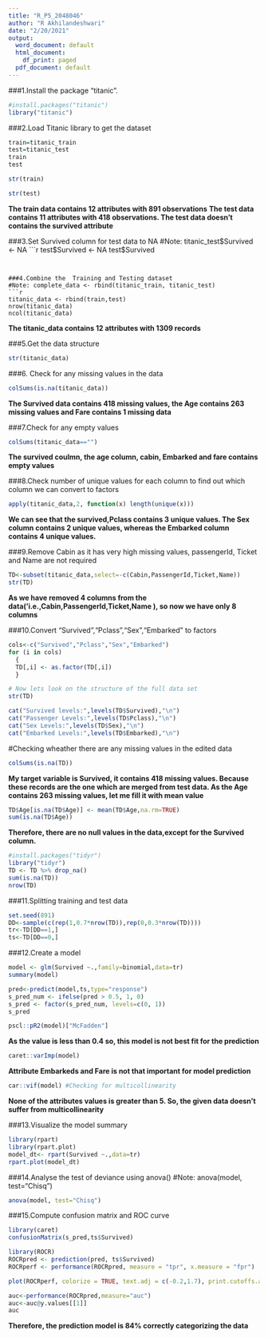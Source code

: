 ---
title: "R_P5_2048046"
author: "R Akhilandeshwari"
date: "2/20/2021"
output:
  word_document: default
  html_document:
    df_print: paged
  pdf_document: default
---

###1.Install the package “titanic”.
```{r}
#install.packages("titanic")
library("titanic")
```


###2.Load Titanic library to get the dataset
```{r}
train=titanic_train
test=titanic_test
train
test
```
```{r}
str(train)
```
```{r}
str(test)
```
**The train data contains 12 attributes with 891 observations**
**The test data contains 11 attributes with 418 observations. The test data doesn't contains the survived attribute**


###3.Set Survived column for test data to NA
#Note: titanic_test$Survived <- NA
```{r}
test$Survived <- NA
test$Survived
```


###4.Combine the  Training and Testing dataset
#Note: complete_data <- rbind(titanic_train, titanic_test)
```{r}
titanic_data <- rbind(train,test)
nrow(titanic_data)
ncol(titanic_data)
```
**The titanic_data contains 12 attributes with 1309 records**


###5.Get the data structure
```{r}
str(titanic_data)
```

###6. Check for any missing values in the data
```{r}
colSums(is.na(titanic_data))
```
**The Survived data contains 418 missing values, the Age contains 263 missing values and Fare contains 1 missing data**


###7.Check for any empty values
```{r}
colSums(titanic_data=="")
```
**The survived coulmn, the age column, cabin, Embarked and fare contains empty values**


###8.Check number of unique values for each column to find out which column we can convert to factors
```{r}
apply(titanic_data,2, function(x) length(unique(x)))
```
**We can see that the survived,Pclass contains 3 unique values. The Sex column contains 2 unique values, whereas the Embarked column contains 4 unique values.**

###9.Remove Cabin as it has very high missing values, passengerId, Ticket and Name are not required
```{r}
TD<-subset(titanic_data,select=-c(Cabin,PassengerId,Ticket,Name))
str(TD)
```
**As we have removed 4 columns from the data('i.e.,Cabin,PassengerId,Ticket,Name ), so now we have only 8 columns**


###10.Convert "Survived","Pclass","Sex","Embarked" to factors
```{r}
cols<-c("Survived","Pclass","Sex","Embarked")
for (i in cols)
  {
  TD[,i] <- as.factor(TD[,i])
  }

# Now lets look on the structure of the full data set
str(TD)
```

```{r}
cat("Survived levels:",levels(TD$Survived),"\n")
cat("Passenger Levels:",levels(TD$Pclass),"\n")
cat("Sex Levels:",levels(TD$Sex),"\n")
cat("Embarked Levels:",levels(TD$Embarked),"\n")
```

#Checking wheather there are any missing values in the edited data
```{r}
colSums(is.na(TD))
```
**My target variable is Survived, it contains 418 missing values. Because these records are the one which are merged from test data. As the Age contains 263 missing values, let me fill it with mean value**
```{r}
TD$Age[is.na(TD$Age)] <- mean(TD$Age,na.rm=TRUE)
sum(is.na(TD$Age))
```
**Therefore, there are no null values in the data,except for the Survived column.**

```{r}
#install.packages("tidyr")                        
library("tidyr")
TD <- TD %>% drop_na() 
sum(is.na(TD))
nrow(TD)
```

###11.Splitting training and test data
```{r}
set.seed(891)
DD<-sample(c(rep(1,0.7*nrow(TD)),rep(0,0.3*nrow(TD))))
tr<-TD[DD==1,]
ts<-TD[DD==0,]
```

###12.Create a model 
```{r}
model <- glm(Survived ~.,family=binomial,data=tr)
summary(model)
```
```{r}
pred<-predict(model,ts,type="response")
s_pred_num <- ifelse(pred > 0.5, 1, 0)
s_pred <- factor(s_pred_num, levels=c(0, 1))
s_pred
```

```{r}
pscl::pR2(model)["McFadden"]
```
**As the value is less than 0.4 so, this model is not best fit for the prediction**

```{r}
caret::varImp(model)
```
**Attribute Embarkeds and Fare is not that important for model prediction**

```{r}
car::vif(model) #Checking for multicollinearity
```
**None of the attributes values is greater than 5. So, the given data doesn't suffer from multicollinearity**


###13.Visualize the model summary
```{r}
library(rpart)
library(rpart.plot)
model_dt<- rpart(Survived ~.,data=tr)
rpart.plot(model_dt)
```

###14.Analyse the test of deviance using anova()
#Note: anova(model, test="Chisq")
```{r}
anova(model, test="Chisq")
```

###15.Compute confusion matrix and ROC curve
```{r}
library(caret)
confusionMatrix(s_pred,ts$Survived)
```


```{r}
library(ROCR)
ROCRpred <- prediction(pred, ts$Survived)
ROCRperf <- performance(ROCRpred, measure = "tpr", x.measure = "fpr")

plot(ROCRperf, colorize = TRUE, text.adj = c(-0.2,1.7), print.cutoffs.at = seq(0,1,0.1))
```
```{r}
auc<-performance(ROCRpred,measure="auc")
auc<-auc@y.values[[1]]
auc 
```
**Therefore, the prediction model is 84% correctly categorizing the data**



